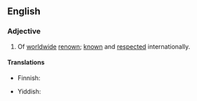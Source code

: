 ==English==

===Adjective===
{{en-adj|head=[[world]]-[[renowned]]|-}}

# Of [[worldwide]] [[renown]]; [[know]]n and [[respect]]ed internationally.

====Translations====
{{trans-top|of worldwide renown}}
* Finnish: {{t+|fi|maailmankuulu}}
{{trans-mid}}
* Yiddish: {{t|yi|וועלט־באַרימט}}
{{trans-bottom}}